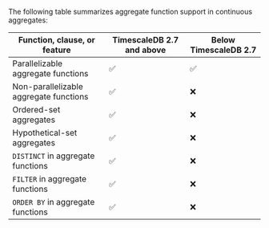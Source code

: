 The following table summarizes aggregate function support in continuous
aggregates:

|Function, clause, or feature|TimescaleDB 2.7 and above|Below TimescaleDB 2.7|
|-|-|-|
|Parallelizable aggregate functions|✅|✅|
|Non-parallelizable aggregate functions|✅|❌|
|Ordered-set aggregates|✅|❌|
|Hypothetical-set aggregates|✅|❌|
|`DISTINCT` in aggregate functions|✅|❌|
|`FILTER` in aggregate functions|✅|❌|
|`ORDER BY` in aggregate functions|✅|❌|

